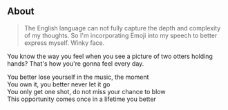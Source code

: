 ## About

> The English language can not fully capture the depth and complexity of my thoughts. So I'm incorporating Emoji into my speech to better express myself. Winky face.

You know the way you feel when you see a picture of two otters holding hands? That's how you're gonna feel every day.

You better lose yourself in the music, the moment<br/>
You own it, you better never let it go<br/>
You only get one shot, do not miss your chance to blow<br/> 
This opportunity comes once in a lifetime you better
